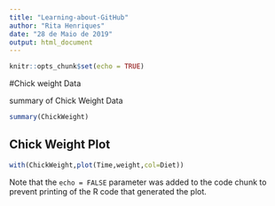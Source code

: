 ```yaml
---
title: "Learning-about-GitHub"
author: "Rita Henriques"
date: "28 de Maio de 2019"
output: html_document
---
```


```r
knitr::opts_chunk$set(echo = TRUE)
```

#Chick weight Data

summary of Chick Weight Data

```r
summary(ChickWeight)
```

## Chick Weight Plot

```r
with(ChickWeight,plot(Time,weight,col=Diet))
```

Note that the `echo = FALSE` parameter was added to the code chunk to prevent printing of the R code that generated the plot.
